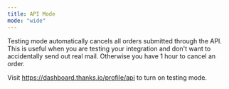 ```yaml
---
title: API Mode
mode: "wide"
---
```


Testing mode automatically cancels all orders submitted through the API. This is useful when you are testing your integration and don't want to accidentally send out real mail.   Otherwise you have 1 hour to cancel an order.

Visit https://dashboard.thanks.io/profile/api to turn on testing mode.